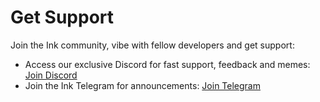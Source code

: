 
# Get Support

Join the Ink community, vibe with fellow developers and get support:

* Access our exclusive Discord for fast support, feedback and memes: <a href={URLS.discordUrl} target="_blank" rel="noreferrer">Join Discord</a>
* Join the Ink Telegram for announcements: <a href="https://t.me/inkonchain" target="_blank" rel="noreferrer">Join Telegram</a>
